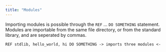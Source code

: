 ```yaml
---
title: "Modules"
---
```


Importing modules is possible through the `REF` … `DO SOMETHING` statement. Modules are importable from the same file directory, or from the standard library, and are seperated by commas.

```
REF stdlib, hello_world, hi DO SOMETHING -> imports three modules <-
```